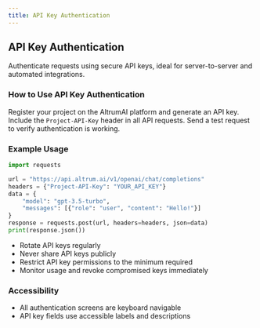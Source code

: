 ```yaml
---
title: API Key Authentication
---
```


## API Key Authentication

Authenticate requests using secure API keys, ideal for server-to-server and automated integrations.

### How to Use API Key Authentication

<Steps>
  <Step title="Obtain Your API Key">
    Register your project on the AltrumAI platform and generate an API key.
  </Step>
  <Step title="Add API Key to Request Headers">
    Include the <code>Project-API-Key</code> header in all API requests.
  </Step>
  <Step title="Test Authentication">
    Send a test request to verify authentication is working.
  </Step>
</Steps>

### Example Usage

```python title="api_key_auth_example.py"
import requests

url = "https://api.altrum.ai/v1/openai/chat/completions"
headers = {"Project-API-Key": "YOUR_API_KEY"}
data = {
    "model": "gpt-3.5-turbo",
    "messages": [{"role": "user", "content": "Hello!"}]
}
response = requests.post(url, headers=headers, json=data)
print(response.json())
```

<Accordion title="API Key Management Best Practices">
  <ul>
    <li>Rotate API keys regularly</li>
    <li>Never share API keys publicly</li>
    <li>Restrict API key permissions to the minimum required</li>
    <li>Monitor usage and revoke compromised keys immediately</li>
  </ul>
</Accordion>

### Accessibility
- All authentication screens are keyboard navigable
- API key fields use accessible labels and descriptions 